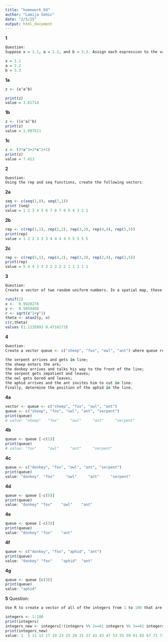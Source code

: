 ```yaml
---
title: "homework_04"
author: "Lamija Semic"
date: "2/5/25"
output: html_document
---
```


**1**
```r
Question: 
Suppose x = 1.1, a = 2.2, and b = 3.3. Assign each expression to the value of the variable z and print the value stored in z.

x = 1.1
a = 2.2
b = 3.3

```

**1a**
```r
z <- (x^a^b)

print(z)
value = 3.61714
```

**1b**
```r
z <- ((x^a)^b)
print(z)
value = 1.997611
```

**1c**
```r
z <- (3*x^3+2*x^2+1)
print(z)
value = 7.413
```
**2**
```r
Question: 
Using the rep and seq functions, create the following vectors:
```

**2a**
```r
seq <- c(seq(1,8), seq(7,1))
print (seq)
value = 1 2 3 4 5 6 7 8 7 6 5 4 3 2 1
```

**2b**
```r
rep <- c(rep(1,1), rep(2,2), rep(3,3), rep(4,4), rep(5,5))
print(rep)
value = 1 2 2 3 3 3 4 4 4 4 5 5 5 5 5
```

**2c**
```r
rep <- c(rep(5,1), rep(4,2), rep(3,3), rep(2,4), rep(1,5))
print(rep)
value = 5 4 4 3 3 3 2 2 2 2 1 1 1 1 1
```


**3**
```r
Question: 
Create a vector of two random uniform numbers. In a spatial map, these can be interpreted as x and y coordinates that give the location of an individual (such as a marked forest tree in a plot that has been mapped). Using one of R’s inverse trigonometry functions (asin(), acos(), or atan()), convert these numbers into polar coordinates (If you don’t know what polar coordinates are, read about them on the web here, here, or in your calculus textbook).

runif(2)
x <-  0.9920278
y <-  0.5059488
r <- sqrt(x^2+y^2)
theta <- atan2(y, x)
c(r,theta)
values (1.1135993 0.4716273)
```

**4**
```r
Question: 
Create a vector queue <- c("sheep", "fox", "owl", "ant") where queue represents the animals that are lined up to enter Noah’s Ark, with the sheep at the front of the line. Using R expressions, update queue as:

the serpent arrives and gets in line;
the sheep enters the ark;
the donkey arrives and talks his way to the front of the line;
the serpent gets impatient and leaves;
the owl gets bored and leaves;
the aphid arrives and the ant invites him to cut in line.
Finally, determine the position of the aphid in the line.


```

**4a**
```r
vector <- queue <- c("sheep", "fox", "owl", "ant")
queue <- c("sheep", "fox", "owl", "ant", "serpent")
print(queue)
# value: "sheep"   "fox"     "owl"     "ant"     "serpent"
```

**4b**
```r
queue <- queue [-c(1)]
print(queue)
# value: "fox"     "owl"     "ant"     "serpent"
```

**4c**
```r
queue <- c("donkey", "fox", "owl", "ant", "serpent")
print(queue)
value: "donkey"  "fox"     "owl"     "ant"     "serpent"
```

**4d**
```r
queue <- queue [-c(5)]
print(queue)
value: "donkey" "fox"    "owl"    "ant"
```

**4e**
```r
queue <- queue [-c(3)]
print(queue)
value: "donkey" "fox"    "ant"
```

**4f**
```r
queue <- c("donkey", "fox", "aphid", "ant")
print(queue)
value: "donkey" "fox"    "aphid"  "ant"
```

**4g**
```r
queue <- queue [c(3)]
print(queue)
value: "aphid"
```

**5**
Question: 
```r
Use R to create a vector of all of the integers from 1 to 100 that are not divisible by 2, 3, or 7.

integers <- 1:100
print(integers)
integers_new <- integers[!(integers %% 2==0| integers %% 3==0| integers %% 7==0)]
print(integers_new)
value: 1  5 11 13 17 19 23 25 29 31 37 41 43 47 53 55 59 61 65 67 71 73 79 83 85 89 95 97
```

